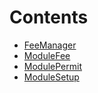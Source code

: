 

# Contents
- [FeeManager](FeeManager.sol/contract.FeeManager.md)
- [ModuleFee](ModuleFee.sol/abstract.ModuleFee.md)
- [ModulePermit](ModulePermit.sol/abstract.ModulePermit.md)
- [ModuleSetup](ModuleSetup.sol/contract.ModuleSetup.md)
